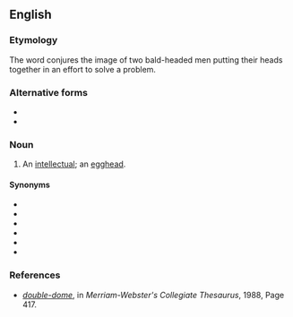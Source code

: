 ==English==

===Etymology===
The word conjures the image of two bald-headed men putting their heads together in an effort to solve a problem.

===Alternative forms===
* {{l|en|double-dome}}
* {{l|en|double dome}}

===Noun===
{{en-noun}}

# {{lb|en|slang|mildly|_|derogatory}} An [[intellectual]]; an [[egghead]].

====Synonyms====
* {{l|en|poindexter}}
* {{l|en|Einstein}}
* {{l|en|brainiac}}
* {{l|en|highbrow}}
* {{l|en|intellectual}}
* {{l|en|Steinmetz}}

===References===
* ''[http://books.google.com/books?id=9CDiT873388C&pg=PA417&dq=doubledome+egghead&lr=&ei=0RO1SpCDIoKGkATV8eUE#v=onepage&q=double-dome&f=false double-dome]'', in ''Merriam-Webster's Collegiate Thesaurus‎'', 1988, Page 417.